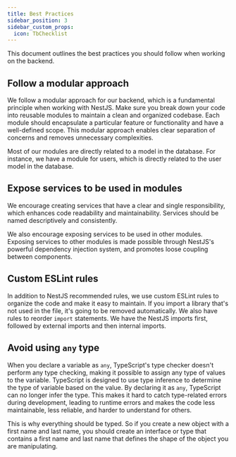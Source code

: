 ```yaml
---
title: Best Practices
sidebar_position: 3
sidebar_custom_props:
  icon: TbChecklist
---
```


This document outlines the best practices you should follow when working on the backend.

## Follow a modular approach

We follow a modular approach for our backend, which is a fundamental principle when working with NestJS. Make sure you break down your code into reusable modules to maintain a clean and organized codebase. 
Each module should encapsulate a particular feature or functionality and have a well-defined scope. This modular approach enables clear separation of concerns and removes unnecessary complexities.  

Most of our modules are directly related to a model in the database. For instance, we have a module for users, which is directly related to the user model in the database. 

## Expose services to be used in modules

We encourage creating services that have a clear and single responsibility, which enhances code readability and maintainability. Services should be named descriptively and consistently. 

We also encourage exposing services to be used in other modules. Exposing services to other modules is made possible through NestJS's powerful dependency injection system, and promotes loose coupling between components. 


## Custom ESLint rules

In addition to NestJS recommended rules, we use custom ESLint rules to organize the code and make it easy to maintain. If you import a library that's not used in the file, it's going to be removed automatically. We also have rules to reorder `import` statements. We have the NestJS imports first, followed by external imports and then internal imports.    


## Avoid using `any` type

When you declare a variable as `any`, TypeScript's type checker doesn't perform any type checking, making it possible to assign any type of values to the variable. TypeScript is designed to use type inference to determine the type of variable based on the value. By declaring it as `any`, TypeScript can no longer infer the type. This makes it hard to catch type-related errors during development, leading to runtime errors and makes the code less maintainable, less reliable, and harder to understand for others.  

This is why everything should be typed. So if you create a new object with a first name and last name, you should create an interface or type that contains a first name and last name that defines the shape of the object you are manipulating.